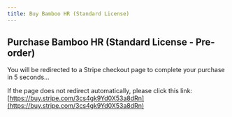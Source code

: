 ```yaml
---
title: Buy Bamboo HR (Standard License)
---
```



<Head>
  <meta httpEquiv="refresh" content="5; url='https://buy.stripe.com/3cs4gk9Yd0X53a8dRn'" />
</Head>

## Purchase Bamboo HR (Standard License - Pre-order)

You will be redirected to a Stripe checkout page to complete your purchase in 5 seconds…

If the page does not redirect automatically, please click this link: [https://buy.stripe.com/3cs4gk9Yd0X53a8dRn](https://buy.stripe.com/3cs4gk9Yd0X53a8dRn)

